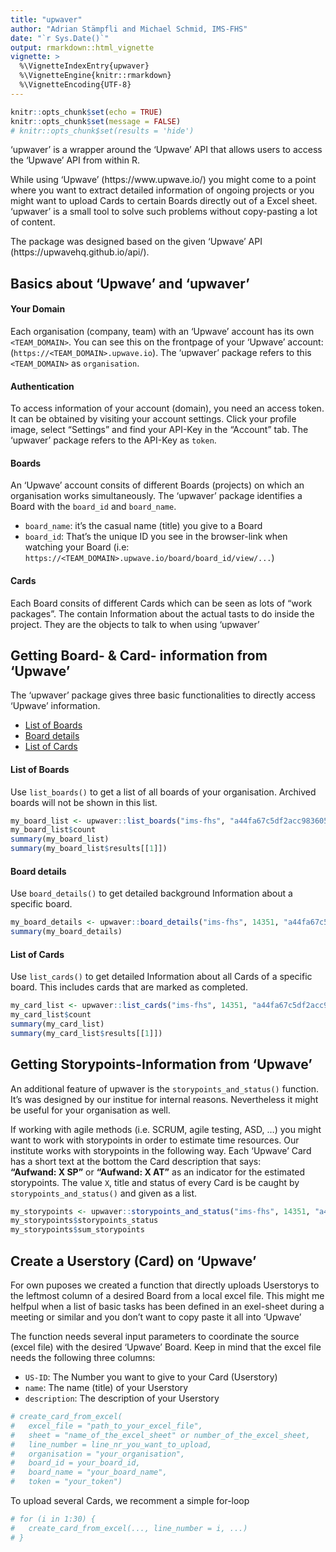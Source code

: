 ---
title: "upwaver"
author: "Adrian Stämpfli and Michael Schmid, IMS-FHS"
date: "`r Sys.Date()`"
output: rmarkdown::html_vignette
vignette: >
  %\VignetteIndexEntry{upwaver}
  %\VignetteEngine{knitr::rmarkdown}
  %\VignetteEncoding{UTF-8}
---

```{r setup, include=FALSE, message=FALSE, results='hide'}
knitr::opts_chunk$set(echo = TRUE)
knitr::opts_chunk$set(message = FALSE)
# knitr::opts_chunk$set(results = 'hide')
```

<!-- Code for adding footnotes: footnotes^[This is a footnote.] -->

'upwaver' is a wrapper around the 'Upwave' API that allows users to access the 'Upwave' API from 
within R.  
  
While using 'Upwave' (https://www.upwave.io/) you might come to a point where you want to 
extract detailed information of ongoing projects or you might want to upload Cards to certain
Boards directly out of a Excel sheet. 'upwaver' is a small tool to solve such problems without 
copy-pasting a lot of content.  

The package was designed based on the given 'Upwave' API (https://upwavehq.github.io/api/).


## Basics about 'Upwave' and 'upwaver'

#### Your Domain
Each organisation (company, team) with an 'Upwave' account has its own `<TEAM_DOMAIN>`. 
You can see this on the frontpage of your 'Upwave' account: (`https://<TEAM_DOMAIN>.upwave.io`). 
The 'upwaver' package refers to this `<TEAM_DOMAIN>` as `organisation`.  
  
#### Authentication
To access information of your account (domain), you need an access token. It can be obtained 
by visiting your account settings. Click your profile image, select “Settings” and find your 
API-Key in the “Account” tab. The 'upwaver' package refers to the API-Key as `token`. 
  
#### Boards
An 'Upwave' account consits of different Boards (projects) on which an organisation works
simultaneously. The 'upwaver' package identifies a Board with the `board_id` and `board_name`. 

 * `board_name`: it's the casual name (title) you give to a Board 
 * `board_id`: That's the unique ID you see in the browser-link when watching your Board (i.e: 
    `https://<TEAM_DOMAIN>.upwave.io/board/board_id/view/...`)

#### Cards
Each Board consits of different Cards which can be seen as lots of "work packages". The contain
Information about the actual tasts to do inside the project. They are the objects to talk 
to when using 'upwaver' 


## Getting Board- & Card- information from 'Upwave'
The 'upwaver' package gives three basic functionalities to directly access 'Upwave' information. 

 * [List of Boards](#list_of_boards) 
 * [Board details](#board_details)
 * [List of Cards](#list_of_cards)


#### List of Boards {#list_of_boards}
Use `list_boards()` to get a list of all boards of your organisation. Archived boards will
not be shown in this list.
```{r}
my_board_list <- upwaver::list_boards("ims-fhs", "a44fa67c5df2acc9836058ffca870d7b78b017cb")
my_board_list$count
summary(my_board_list)
summary(my_board_list$results[[1]])
```


#### Board details {#board_details}
Use `board_details()` to get detailed background Information about a specific board. 
```{r}
my_board_details <- upwaver::board_details("ims-fhs", 14351, "a44fa67c5df2acc9836058ffca870d7b78b017cb")
summary(my_board_details)
```


#### List of Cards {#list_of_cards}
Use `list_cards()` to get detailed Information about all Cards of a specific board. This 
includes cards that are marked as completed. 
```{r}
my_card_list <- upwaver::list_cards("ims-fhs", 14351, "a44fa67c5df2acc9836058ffca870d7b78b017cb")
my_card_list$count
summary(my_card_list)
summary(my_card_list$results[[1]])
```


## Getting Storypoints-Information from 'Upwave'
An additional feature of upwaver is the `storypoints_and_status()` function. It's was designed by our 
institue for internal reasons. Nevertheless it might be useful for your organisation as well.  
  
If working with agile methods (i.e. SCRUM, agile testing, ASD, ...) you might want to work with
storypoints in order to estimate time resources. Our institute works with storypoints in the 
following way. Each 'Upwave' Card has a short text at the bottom the Card description that says:  
**"Aufwand: X SP"** or **"Aufwand: X AT"** as an indicator for the estimated storypoints. 
The value `X`, title and status of every Card is be caught by `storypoints_and_status()` and
given as a list. 
```{r}
my_storypoints <- upwaver::storypoints_and_status("ims-fhs", 14351, "a44fa67c5df2acc9836058ffca870d7b78b017cb")
my_storypoints$storypoints_status
my_storypoints$sum_storypoints
```


## Create a Userstory (Card) on 'Upwave'
For own puposes we created a function that directly uploads Userstorys to the leftmost column of
a desired Board from a local excel file. This might me helfpul when a list of basic tasks has
been defined in an exel-sheet during a meeting or similar and you don't want to copy paste it 
all into 'Upwave' 

The function needs several input parameters to coordinate the source (excel file) with the 
desired 'Upwave' Board. Keep in mind that the excel file needs the following three columns: 

  * `US-ID`: The Number you want to give to your Card (Userstory)
  * `name`: The name (title) of your Userstory
  * `description`: The description of your Userstory
  
```{r}
# create_card_from_excel(
#   excel_file = "path_to_your_excel_file", 
#   sheet = "name_of_the_excel_sheet" or number_of_the_excel_sheet, 
#   line_number = line_nr_you_want_to_upload, 
#   organisation = "your_organisation", 
#   board_id = your_board_id, 
#   board_name = "your_board_name", 
#   token = "your_token")
```

To upload several Cards, we recomment a simple for-loop
```{r}
# for (i in 1:30) {
#   create_card_from_excel(..., line_number = i, ...)
# }
```


